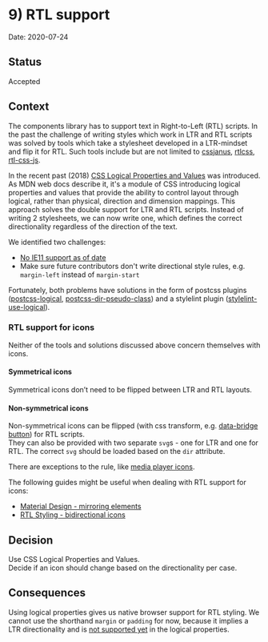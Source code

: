 
<Meta title="Documentation/Decisions and ADRs/ADRs/9) RTL support" />

# 9) RTL support

Date: 2020-07-24

## Status

Accepted

## Context
The components library has to support text in Right-to-Left (RTL) scripts.
In the past the challenge of writing styles which work in LTR and RTL scripts was solved by tools which take a stylesheet developed in a LTR-mindset and flip it for RTL.
Such tools include but are not limited to [cssjanus](https://www.npmjs.com/package/cssjanus), [rtlcss](https://www.npmjs.com/package/rtlcss), [rtl-css-js](https://www.npmjs.com/package/rtl-css-js).

In the recent past (2018) [CSS Logical Properties and Values](https://developer.mozilla.org/en-US/docs/Web/CSS/CSS_Logical_Properties) was introduced. As MDN web docs describe it, it's a module of CSS introducing logical properties and values that provide the ability to control layout through logical, rather than physical, direction and dimension mappings.
This approach solves the double support for LTR and RTL scripts. Instead of writing 2 stylesheets, we can now write one, which defines the correct directionality regardless of the direction of the text.

We identified two challenges:
- [No IE11 support as of date](https://caniuse.com/#search=logical)
- Make sure future contributors don't write directional style rules, e.g. `margin-left` instead of `margin-start`

Fortunately, both problems have solutions in the form of postcss plugins ([postcss-logical](https://www.npmjs.com/package/postcss-logical), [postcss-dir-pseudo-class](https://www.npmjs.com/package/postcss-dir-pseudo-class)) and a stylelint plugin ([stylelint-use-logical](https://www.npmjs.com/package/stylelint-use-logical)).

### RTL support for icons
Neither of the tools and solutions discussed above concern themselves with icons.

#### Symmetrical icons
Symmetrical icons don’t need to be flipped between LTR and RTL layouts.

#### Non-symmetrical icons
Non-symmetrical icons can be flipped (with css transform, e.g. [data-bridge button](https://gerrit.wikimedia.org/r/plugins/gitiles/mediawiki/extensions/Wikibase/+/refs/heads/master/client/data-bridge/src/presentation/components/EventEmittingButton.vue#289)) for RTL scripts.  
They can also be provided with two separate `svg`s - one for LTR and one for RTL. The correct `svg` should be loaded based on the `dir` attribute.  

There are exceptions to the rule, like [media player icons](https://rtlstyling.com/posts/rtl-styling/#media-player-icons).

The following guides might be useful when dealing with RTL support for icons:  
- [Material Design - mirroring elements](https://material.io/design/usability/bidirectionality.html#mirroring-elements)  
- [RTL Styling - bidirectional icons](https://rtlstyling.com/posts/rtl-styling/#bidirectional-icons)

## Decision
Use CSS Logical Properties and Values.  
Decide if an icon should change based on the directionality per case.

## Consequences
Using logical properties gives us native browser support for RTL styling.
We cannot use the shorthand `margin` or `padding` for now, because it implies a LTR directionality and is [not supported yet](https://github.com/w3c/csswg-drafts/issues/1282) in the logical properties.
